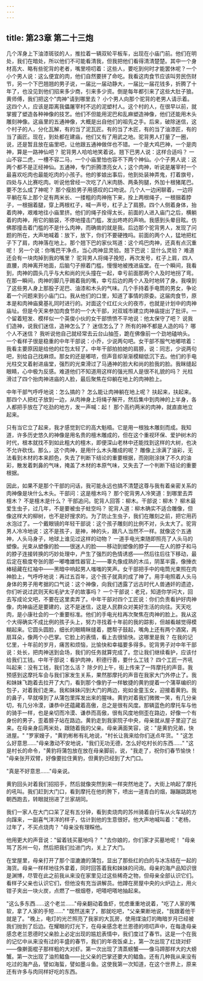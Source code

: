 ```yaml
---
---
---
```

title: 第23章 第二十三炮
---




几个浑身上下油漆斑驳的人，推拉着一辆双轮平板车，出现在小庙门前。他们在明处，我们在暗处，所以他们不可能看清我，但我把他们看得清清楚楚。其中一个身材高大、略有些驼背的老者，嘴里唠叨着：这些人，要吃到何时才能罢休呢？一个小个男人说：这么便宜的肉，他们自然要拼了命吃。我看这肉食节应该叫劳民伤财节，另一个下巴翘翘的男子说，一届比一届动静大，一届比一届花钱多，折腾了十年了，也没见到他们招来多少商，引来多少资。倒是每年都引来了这些大肚子狼。黄师傅，我们把这个"肉神"请到哪里去？ 小个男人向那个驼背的老男人请示着。这四个人，应该是距离我儡屠宰村不远的泥塑村人。这个村的人，在很早以前，就掌握了塑造各种神像的技艺。他们不但能用泥巴和乱麻塑造神像，他们还能用木头雕刻神像。这庙里的五通神像，大概是出自他们的祖先之手。后来，破除迷信，这个村子的人，分化瓦解，有的当了泥瓦匠。有的当了木匠，有的当了油漆匠，有的当了画匠。现在，到处都在建庙，他们又有了用武之地。驼背男人打量了一圈，说，还是暂且放在庙里吧，让他跟五通神做伴也不错。一个是大鸡巴神，一个是肉神，算是一路神仙吧？ 驼背男人哈哈地笑着说。翘下巴男人说：这样合适吗？ 一山不容二虎，一槽不容二马，一个小庙里怕也容不下两个神仙。小个子男人说：这两个都不是正经神仙。五通神，专门折腾漂亮女人；这个肉神，听说是屠宰村一个最喜欢吃肉也最能吃肉的小孩子。他的爹娘出事后，他到处装神弄鬼，打着旗号，四处与人比赛吃肉。听说他曾经一次吃了八米肉肠、两条狗腿，外加十根猪尾巴。要不怎么成了神呢？ 那个瘦脸男子用感叹的口吻说。几个人一边闲聊着，一边将平躺在车上那个足有两米长、一搂粗的肉神拖下来，拴上两根绳子，一根捆着脖子，一根捆着腿，穿上两根杠子，喊一声号，杠子上了肩膀。四个人侧着身体，抬着肉神，艰难地往小庙里挤。他们的绳子拴得太长，前面的人进入庙门之后，横躺着的肉神，用它的脑袋，不停地撞击门槛，发出咚咚的声响。我感到头晕目眩。仿佛那撞击着门槛的不是什么肉神，而确凿的就是我。后边那个驼背男人，发现了问题的所在，大声地喊着：放下，放下，你们不要硬拽吗。前面的两个人，猛地把杠子下了肩，肉神落在地上。那个翘下巴的家伙骂道：这个鸡巴肉神，还真有点沉重呢！ 另一个说：你嘴巴干净点，当心肉神显灵验。翘下巴说：显什么灵验？ 难道还会有一块肉掉到我的嘴里？ 驼背男人将绳子挽短，再次发号，杠子上肩，四人直腰，肉神离开地面，后脑勺子擦着门槛，慢慢地被拽进庙堂。在一个瞬间，我看到，肉神的圆头几乎与大和尚的光头撞在一起，幸亏前面那两个人及时地拐了弯。在那一瞬间，肉神的脚几乎踢着我的嘴，幸亏后边的两个人及时地转了身。我嗅到了这些男人身上那股子泥巴、油漆和木头的气味。几个手持着手电筒的男女，争论着一个问题来到小庙门口。我从他们的口里，知道了事情的原委。这届肉食节，原本是和肉神庙奠基礼同时进行的。对面这个红红火火的夜市，也就是计划中的肉神庙址。但是今天来参加肉食节的一个大干部，对双城市建立肉神庙提出了批评。一个留着短发、模样似一个英俊小伙的女干部愤愤不平地说：他太保守了吧？ 说我们造神，说我们迷信，造神怎么了？ 迷信怎么了？ 所有的神不都是人造的吗？ 哪个人不迷信？ 我听说他自己就经常去云台山抽签，跪在佛像前一个劲地磕响头。一个看样子很是稳重的中年干部说：小乔，少说两句吧。女干部不服气地嘟哝着：我看主要原因是给他的红包太轻了。中年干部拍拍她的肩膀，说：同志，少说两句吧，别给自己找麻烦。那女的还是嘟哝，但声音却渐渐模糊低沉下去。他们的手电光柱交叉着射进庙堂，强烈的光束滑过了马通神的脸大和尚的脸我的脸。我眯缝起眼睛，心中极为反感。难道他们不知道用这样的强光照人是很不礼貌的吗？ 光柱滑过了四个抬肉神进庙的人脸，最后聚焦在仰躺在地上的肉神脸上。

中年干部气呼呼地说：怎么搞的？ 怎么能让肉神躺在地上呢？ 扶起来，扶起来。那四个人把杠子放到一边，从肉神身上将绳子解开，然后集中到肉神的上半身，各人都把手放在了吃劲的地方，发一声喊：起！ 那个高约两米的肉神，就直直地立起来。

只有当它立了起来，我才感觉到它的高大魁梧。它是用一根独木雕刻而成。我知道，许多历史悠久的神像是用名贵的檀木雕成的，但在这个重视环保、爱护树木的时代，根本就找不到如此粗大的檀木，即便深山老林中还能找到这样的大树，也决不允许砍伐。那么，这个肉神，是用什么木头雕成的呢？ 雕像上涂满了油彩，无法看到木材的本来颜色，失去了判断下结论的重要根据，而刚刚涂抹了不久的油彩，散发着刺鼻的气味，掩盖了木材的本原气味，又失去了一个判断下结论的重要根据。

因此，如果不是那个干部的问话，我可能永远也搞不清楚这尊与我有着亲密关系的肉神像是块什么木头。干部问：这是檀木吗？ 那个驼背男人冷笑道：到哪里去弄檀木？ 不是檀木是什么？ 干部追问。驼背人回答：柳木。干部说：柳木？ 柳木最爱生虫子，过几年，不是要被虫子蛀空吗？ 驼背人道：柳木确实不适合雕像，但像这样大的柳树，也不是好搜求的。为了防止生虫子，我们在雕刻之前，把它用药水泡过了。一个戴眼镜的年轻干部说：这个孩子雕刻的比例不对，头太大了。驼背男人冷冷地说：这不是孩子，是神，神的头，跟凡人当然不一样。就像这个五通神，人头马身子，地球上谁见过这样的动物？ 一道手电光束随即照亮了人头马的塑像。光束从塑像的脸——很迷人的脸——移动到塑像的脖子——在人的脖子和马的脖子连接转换的巧妙处理中，产生了强烈的色情诱惑——然后往后往下移动，最后定在极度夸张的那一嘟噜雄性器官上——睾丸像成熟的木瓜，阴茎半露，像捶衣棒槌藏在红袖中——黑暗中响起男人嗤嗤的笑声。女干部把手中的电筒光束照在肉神脸上，气呼呼地说：再过五百年，这个孩子就真的成了神了。用手电照着人头马身体的男子用考据的口气说：这个神像，向我们透露了远古时代人兽通奸的遗迹，你们听说过武则天和毛驴太子的故事吗？ 一个干部说：老兄，知道你学问大，回去写成论文吧，不要在这里卖弄了。中年干部对四个工匠说：你们负责看护好肉神像，肉神庙还是要建的，这不是迷信，这是人民群众对美好生活的向往。天天吃肉，是小康社会的一个重要标准。他们的手电光柱再次聚焦在肉神的脸上。我从这个大得确实不成比例的孩子头上，努力寻找着十年前的我的踪影，但越看越觉得模糊起来。它圆头圆脸，细长的眼睛眯缝着，腮帮子鼓起，嘴角上还有两个酒窝，两扇耳朵，像两个小巴掌。它脸上的表情，看上去很愉快。这哪里是我？ 在我的记忆里，十年前的岁月，痛苦和烦恼，比愉快和幸福要多得多。驼背男子对中年干部说：处长，把肉神送到会场，我们的任务就算完成了。您让我们继续看护，应该付给我们工钱。中年干部说：看护肉神，积德行善，要什么工钱？ 四个工匠一齐吼叫起来：没有工钱，我们怎么活？ 除夕的上午，街上传来了一阵摩托的声音。我预感到这摩托车会与我们家发生关系，果然那摩托的声音在我家大门外停止了。我和妹妹飞跑着去拉开了大门，看到那个像豹子一样敏捷的黄豹提着一个蒲草编织的包子，对着我们走来。我和妹妹闪到大门的两边，宛如金童玉女，迎接着黄豹。我的鼻子，早就嗅到了从蒲包里挥发出来的腥味。黄豹对着我们微微一笑，有几分亲切，有几分冷漠，谦恭中还蕴藏着高傲，总之是很有风度。那辆蓝色的摩托车与他的骑手一样，也是亲切而冷漠、谦恭而高傲，很有风度地侧歪在路边，好像一个有身份的男子，歪着膀子站在路边。黄豹走到我家院子中央，母亲就从屋子里迎了出来。在母亲身后两米处，跟随着我的父亲。母亲满面笑容，说："是黄豹兄弟，快进屋。" "罗家嫂子，"黄豹彬彬有礼地说，"村长让我来给你们送点年货。" "这怎么好意思……"母亲激动不安地说，"我们无功无德，怎么好吃村长的东西……" "这是村长的命令，"黄豹将蒲包放在放在母亲脚前，说，"我走了，祝你们春节愉快！ "母亲张开双臂，好像要拉住黄豹，但黄豹已经到了大门口。

"真是不好意思……"母亲说。

黄豹回头对着我们招招手，然后就像突然到来一样突然地走了。大街上响起了摩托的吼叫。我们赶到大门口，看到摩托在他的胯下，喷出一道青白的烟，蹦蹦跳跳地朝西跑去，转眼就拐进了兰家胡同。

我们一家人在大门口呆了足有五分钟，看到卖烧肉的苏州骑着自行车从火车站的方向蹿来，一副喜气洋洋的样子，估计到他的生意很好。他大声地喊叫着："老杨，过年了，不买点烧肉？ "母亲没有理睬他。

他用更大的声音说："留着钱买墓地吗？ " "去你娘的，你们家才买墓地呢！ "母亲骂了苏州一句，然后把我们拉进门内，关上了大门。

在堂屋里，母亲打开了那个湿漉漉的蒲包，显出了那些红的白的与冰冻结在一起的海货。母亲一样样地往外拿着，同时回答着我和妹妹的问询。母亲的海产品知识很是渊博，尽管在此之前我从来没在家里见过这些稀奇之物，但母亲全部认识它们。看样子父亲也认识它们，但他没有充当讲解员。他蹲在房屋中央的火炉边上，用火钳子夹出一块火炭，点燃了一根烟卷，吧嗒吧嗒地抽起来。

"这么多东西……这个老兰……"母亲翻动着鱼虾，忧虑重重地说着，"吃了人家的嘴软，拿了人家的手短……" "既然送来了，那就吃吧，"父亲果断地说，"我跟着他干就是了。"晚上，电灯的光芒照亮了我家的大瓦房，使用煤油灯的晦暗岁月已经被我们抛到了后边。在耀眼的灯光下，在母亲感念老兰恩德的唠叨声中，在每逢母亲感念老兰恩德时父亲脸上必定出现的尴尬表情中，我们度过了春节。这是一个在我的记忆中从来没有过的丰盛的春节，我们的年夜饭桌上，第一次出现了红烧对虾——像擀面棍子那样粗的大对虾。第一次出现了清蒸螃蟹——像马蹄那样大的大螃蟹。第一次出现了油煎鲳鱼——比父亲的巴掌还要大的鲳鱼。还有几种我从来没有吃过的海产品，譬如海蜇，譬如墨斗鱼。这使我第一次知道，在这个世界上，原来还有许多与肉同样好吃的东西。